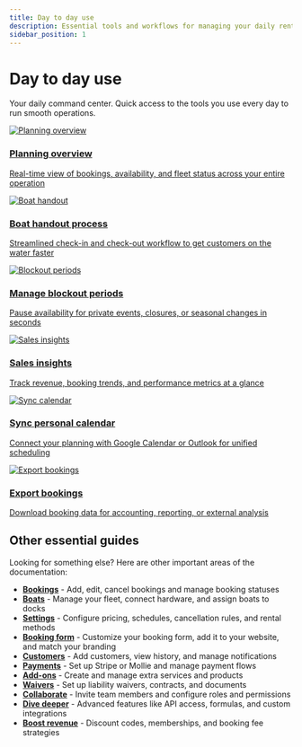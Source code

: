 ```yaml
---
title: Day to day use
description: Essential tools and workflows for managing your daily rental operations
sidebar_position: 1
---
```



# Day to day use

Your daily command center. Quick access to the tools you use every day to run smooth operations.

<div className={styles.cardGrid}>
  <a href="./planning-overview" className={styles.card}>
    <div className={styles.cardImage}>
      <img src={require('./graphics/day-to-day/planning.png').default} alt="Planning overview" />
    </div>
    <div className={styles.cardBody}>
      <div className={styles.cardContent}>
        <h3>Planning overview</h3>
        <p>Real-time view of bookings, availability, and fleet status across your entire operation</p>
      </div>
    </div>
  </a>

<a href="./boat-handout-process" className={styles.card}>
    <div className={styles.cardImage}>
        <img
            src="https://images.unsplash.com/photo-1454165804606-c3d57bc86b40?w=800&auto=format&fit=crop"
            alt="Boat handout"
        />
    </div>
    <div className={styles.cardBody}>
        <div className={styles.cardContent}>
            <h3>Boat handout process</h3>
            <p>
                Streamlined check-in and check-out workflow to get customers on
                the water faster
            </p>
        </div>
    </div>
</a>

<a href="./blockout-periods" className={styles.card}>
    <div className={styles.cardImage}>
        <img
            src={require('./graphics/day-to-day/blockout.png').default}
            alt="Blockout periods"
        />
    </div>
    <div className={styles.cardBody}>
        <div className={styles.cardContent}>
            <h3>Manage blockout periods</h3>
            <p>
                Pause availability for private events, closures, or seasonal
                changes in seconds
            </p>
        </div>
    </div>
</a>

<a href="./sales-insights" className={styles.card}>
    <div className={styles.cardImage}>
        <img
            src="https://images.unsplash.com/photo-1454165804606-c3d57bc86b40?w=800&auto=format&fit=crop"
            alt="Sales insights"
        />
    </div>
    <div className={styles.cardBody}>
        <div className={styles.cardContent}>
            <h3>Sales insights</h3>
            <p>
                Track revenue, booking trends, and performance metrics at a
                glance
            </p>
        </div>
    </div>
</a>

<a href="./sync-personal-calendar" className={styles.card}>
    <div className={styles.cardImage}>
        <img
            src="https://images.unsplash.com/photo-1454165804606-c3d57bc86b40?w=800&auto=format&fit=crop"
            alt="Sync calendar"
        />
    </div>
    <div className={styles.cardBody}>
        <div className={styles.cardContent}>
            <h3>Sync personal calendar</h3>
            <p>
                Connect your planning with Google Calendar or Outlook for
                unified scheduling
            </p>
        </div>
    </div>
</a>

  <a href="../bookings/export-bookings" className={styles.card}>
    <div className={styles.cardImage}>
      <img src="https://images.unsplash.com/photo-1454165804606-c3d57bc86b40?w=800&auto=format&fit=crop" alt="Export bookings" />
    </div>
    <div className={styles.cardBody}>
      <div className={styles.cardContent}>
        <h3>Export bookings</h3>
        <p>Download booking data for accounting, reporting, or external analysis</p>
      </div>
    </div>
  </a>
</div>

## Other essential guides

Looking for something else? Here are other important areas of the documentation:

- **[Bookings](../bookings/add-booking)** - Add, edit, cancel bookings and manage booking statuses
- **[Boats](../boats/manage-boats)** - Manage your fleet, connect hardware, and assign boats to docks
- **[Settings](../settings/understanding-rental-setup)** - Configure pricing, schedules, cancellation rules, and rental methods
- **[Booking form](../booking-form/add-to-website)** - Customize your booking form, add it to your website, and match your branding
- **[Customers](../customers/add-customer)** - Add customers, view history, and manage notifications
- **[Payments](../payments/receive-payments)** - Set up Stripe or Mollie and manage payment flows
- **[Add-ons](../add-ons/create-add-ons)** - Create and manage extra services and products
- **[Waivers](../waivers/set-up-waivers)** - Set up liability waivers, contracts, and documents
- **[Collaborate](../collaborate/invite-team-members)** - Invite team members and configure roles and permissions
- **[Dive deeper](../dive-deeper/api)** - Advanced features like API access, formulas, and custom integrations
- **[Boost revenue](../boost-revenue)** - Discount codes, memberships, and booking fee strategies
